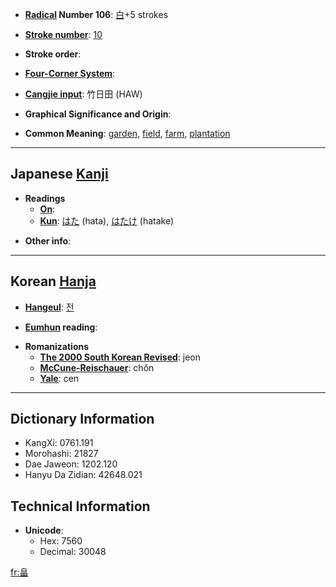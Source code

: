 * '''[[Wiktionary:Chinese radical index| Radical]] Number 106''': [[Wiktionary:Chinese radical index 白|白]]+5 strokes

* '''[[Wiktionary:Chinese total strokes index|Stroke number]]''': [[Wiktionary:Chinese total strokes index 10|10]]

* '''Stroke order''': 

* '''[[Wiktionary:Chinese four corner index|Four-Corner System]]''': 

* '''[[Wiktionary:Chinese Cangjie index|Cangjie input]]''': 竹日田 (HAW)

* '''Graphical Significance and Origin''': 

* '''Common Meaning''': [[garden]], [[field]], [[farm]], [[plantation]]

----

== Japanese [[Kanji]] ==

* '''Readings'''
** '''[[On]]''': 
** '''[[Kun]]''': [[はた]] (hata), [[はたけ]] (hatake)

* '''Other info''':  

----

== Korean [[Hanja]] ==

* '''[[Hangeul]]''': [[전]]

* '''[[Eumhun]] reading''': 

* '''Romanizations'''
** '''[[The 2000 South Korean Revised Romanization|The 2000 South Korean Revised]]''': jeon
** '''[[McCune-Reischauer]]''': chŏn
** '''[[Yale]]''': cen

----

== Dictionary Information ==

* KangXi: 0761.191
* Morohashi: 21827
* Dae Jaweon: 1202.120
* Hanyu Da Zidian: 42648.021

== Technical Information ==

* '''Unicode''':
** Hex: 7560
** Decimal: 30048

[[fr:畠]]
